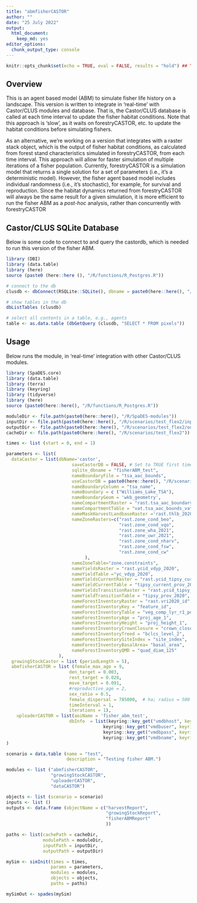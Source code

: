 ```yaml
---
title: "abmfisherCASTOR"
author: ""
date: "25 July 2022"
output:
  html_document:
    keep_md: yes
editor_options:
  chunk_output_type: console
---
```


```r
knitr::opts_chunk$set(echo = TRUE, eval = FALSE, results = "hold") ## TODO: use 'eval = TRUE'

```

## Overview
This is an agent based model (ABM) to simulate fisher life history on a landscape. This version is written to integrate in 'real-time' with Castor/CLUS modules and database. That is, the Castor/CLUS database is called at each time interval to update the fisher habitat conditions. Note that this approach is 'slow', as it waits on forestryCASTOR, etc. to update the habitat conditions before simulating fishers. 

As an alternative, we're working on a version that integrates with a raster stack object, which is the output of fisher habitat conditions, as calculated from forest stand characteristics simulated in forestryCASTOR, from each time interval. This approach will allow for faster simulation of multiple iterations of a fisher population. Currently, forestryCASTOR is a simulation model that returns a single solution for a set of parameters (i.e., it's a deterministic model). However, the fisher agent based model includes individual randomness (i.e., it's stochastic), for example, for survival and reproduction. Since the habitat dynamics returned from forestryCASTOR will always be the same result for a given simulation, it is more efficient to run the fisher ABM as a *post-hoc* analysis, rather than concurrently with forestryCASTOR

## Castor/CLUS SQLite Database
Below is some code to connect to and query the castordb, which is needed to run this version of the fisher ABM.

```r
library (DBI)
library (data.table)
library (here)
source (paste0 (here::here (), "/R/functions/R_Postgres.R"))

# connect to the db
clusdb <- dbConnect(RSQLite::SQLite(), dbname = paste0(here::here(), "/R/scenarios/test_flex2/fisherABM_test_clusdb.sqlite"))

# show tables in the db
dbListTables (clusdb)

# select all contents in a table, e.g., agents
table <- as.data.table (dbGetQuery (clusdb, "SELECT * FROM pixels"))


```


## Usage
Below runs the module, in 'real-time' integration with other Castor/CLUS modules.

```r
library (SpaDES.core)
library (data.table)
library (terra)
library (keyring)
library (tidyverse)
library (here)
source (paste0(here::here(), "/R/functions/R_Postgres.R"))

moduleDir <- file.path(paste0(here::here(), "/R/SpaDES-modules"))
inputDir <- file.path(paste0(here::here(), "/R/scenarios/test_flex2/inputs")) %>% reproducible::checkPath (create = TRUE)
outputDir <- file.path(paste0(here::here(), "/R/scenarios/test_flex2/outputs")) %>% reproducible::checkPath (create = TRUE)
cacheDir <- file.path(paste0(here::here(), "/R/scenarios/test_flex2"))

times <- list (start = 0, end = 1)

parameters <- list(
  dataCastor = list(dbName='castor',
                         saveCastorDB = FALSE, # Set to TRUE first time running the analysis
                         sqlite_dbname = "fisherABM_test", 
                         nameBoundaryFile = "tsa_aac_bounds",
                         useCastorDB = paste0(here::here(), "/R/scenarios/test_flex2/fisherABM_test_clusdb.sqlite"),
                         nameBoundaryColumn = "tsa_name", 
                         nameBoundary = c ("Williams_Lake_TSA"), 
                         nameBoundaryGeom = 'wkb_geometry',
                         nameCompartmentRaster = "rast.tsa_aac_boundary",
                         nameCompartmentTable = "vat.tsa_aac_bounds_vat",
                         nameMaskHarvestLandbaseRaster ='rast.thlb_2020', 
                         nameZoneRasters=c("rast.zone_cond_beo", 
                                           "rast.zone_cond_vqo", 
                                           "rast.zone_wha_2021", 
                                           "rast.zone_uwr_2021",  
                                           "rast.zone_cond_nharv", 
                                           "rast.zone_cond_fsw", 
                                           "rast.zone_cond_cw"
                              ),
                         nameZoneTable="zone.constraints", 
                         nameYieldsRaster = "rast.ycid_vdyp_2020",
                         nameYieldTable ="yc_vdyp_2020",
                         nameYieldsCurrentRaster = "rast.ycid_tipsy_current_2020",
                         nameYieldCurrentTable = "tipsy_current_prov_2020",
                         nameYieldsTransitionRaster = "rast.ycid_tipsy_prov_2020", 
                         nameYieldTransitionTable = "tipsy_prov_2020", 
                         nameForestInventoryRaster = "rast.vri2020_id", 
                         nameForestInventoryKey = "feature_id",                     
                         nameForestInventoryTable = "veg_comp_lyr_r1_poly2020",
                         nameForestInventoryAge = "proj_age_1",  
                         nameForestInventoryHeight = "proj_height_1",
                         nameForestInventoryCrownClosure = "crown_closure",
                         nameForestInventoryTreed = "bclcs_level_2",
                         nameForestInventorySiteIndex = "site_index",
                         nameForestInventoryBasalArea= "basal_area",
                         nameForestInventoryQMD = "quad_diam_125"
                    ),
  growingStockCastor = list (periodLength = 5),
  abmfisherCASTOR = list (female_max_age = 9,
                        den_target = 0.003, 
                        rest_target = 0.028,
                        move_target = 0.091,
                        #reproductive_age = 2,
                        sex_ratio = 0.5,
                        female_dispersal = 785000,  # ha; radius = 500 pixels = 50km = 7850km2 area
                        timeInterval = 1,
                        iterations = 1),
    uploaderCASTOR = list(aoiName = 'fisher_abm_test', 
                        dbInfo  = list(keyring::key_get("vmdbhost", keyring="postgreSQL"), 
                                     keyring::key_get("vmdbuser", keyring="postgreSQL"), 
                                     keyring::key_get("vmdbpass", keyring="postgreSQL"),  
                                     keyring::key_get("vmdbname", keyring="postgreSQL")))
)

scenario = data.table (name = "test",
                       description = "Testing fisher ABM.")

modules <- list ("abmfisherCASTOR",
                 "growingStockCASTOR",
                 "uploaderCASTOR",
                 "dataCASTOR")

objects <- list (scenario = scenario)
inputs <- list ()
outputs <- data.frame (objectName = c("harvestReport",
                                      "growingStockReport",
                                      "fisherABMReport"
                                      ))

paths <- list(cachePath = cacheDir,
              modulePath = moduleDir,
              inputPath = inputDir,
              outputPath = outputDir)

mySim <- simInit(times = times, 
                 params = parameters, 
                 modules = modules,
                 objects = objects,
                 paths = paths)

mySimOut <- spades(mySim)
```


